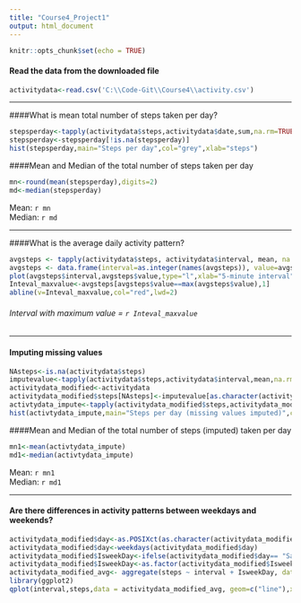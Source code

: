 ---
title: "Course4_Project1"  
output: html_document  
---    
  
```{r setup, include=FALSE}
knitr::opts_chunk$set(echo = TRUE)
```
       
#### Read the data from the downloaded file

```{r readdata}
activitydata<-read.csv('C:\\Code-Git\\Course4\\activity.csv')

```
   *** 
####What is mean total number of steps taken per day?


```{r historgram, echo=TRUE}
stepsperday<-tapply(activitydata$steps,activitydata$date,sum,na.rm=TRUE)
stepsperday<-stepsperday[!is.na(stepsperday)]
hist(stepsperday,main="Steps per day",col="grey",xlab="steps")
```

  
####Mean and Median of the total number of steps taken per day
```{r Q1, echo=TRUE}
mn<-round(mean(stepsperday),digits=2)
md<-median(stepsperday)
```
  
Mean: `r mn  `  
Median: `r md`  
 
 *** 
####What is the average daily activity pattern?

```{r Q2, echo=TRUE}
avgsteps <- tapply(activitydata$steps, activitydata$interval, mean, na.rm=TRUE, simplify=T)
avgsteps <- data.frame(interval=as.integer(names(avgsteps)), value=avgsteps)
plot(avgsteps$interval,avgsteps$value,type="l",xlab="5-minute interval",ylab="Average across all the days")
Inteval_maxvalue<-avgsteps[avgsteps$value==max(avgsteps$value),1]
abline(v=Inteval_maxvalue,col="red",lwd=2)

```

###### Interval with maximum value = `r Inteval_maxvalue` 
 *** 
  
#### Imputing missing values  
```{r Q3, echo=TRUE}
NAsteps<-is.na(activitydata$steps)
imputevalue<-tapply(activitydata$steps,activitydata$interval,mean,na.rm=TRUE)
activitydata_modified<-activitydata
activitydata_modified$steps[NAsteps]<-imputevalue[as.character(activitydata_modified$interval[NAsteps])]
activtydata_impute<-tapply(activitydata_modified$steps,activitydata_modified$date,sum,na.rm=TRUE)
hist(activtydata_impute,main="Steps per day (missing values imputed)",col="grey",xlab="steps")
```


####Mean and Median of the total number of steps (imputed) taken per day
```{r Q3b, echo=TRUE}
mn1<-mean(activtydata_impute)
md1<-median(activtydata_impute)
```

  
Mean: `r mn1  `  
Median: `r md1`   

 *** 

#### Are there differences in activity patterns between weekdays and weekends?

```{r Q3c, echo=TRUE}
activitydata_modified$day<-as.POSIXct(as.character(activitydata_modified$date),format="%Y-%m-%d")
activitydata_modified$day<-weekdays(activitydata_modified$day)
activitydata_modified$IsweekDay<-ifelse(activitydata_modified$day== "Saturday" | activitydata_modified$day== "Sunday", "weekend", "weekday")
activitydata_modified$IsweekDay<-as.factor(activitydata_modified$IsweekDay)
activitydata_modified_avg<- aggregate(steps ~ interval + IsweekDay, data=activitydata_modified, mean)
library(ggplot2)
qplot(interval,steps,data = activitydata_modified_avg, geom=c("line"),xlab = "Interval", ylab = "# of steps") + facet_wrap(~ IsweekDay, ncol = 1)

```

